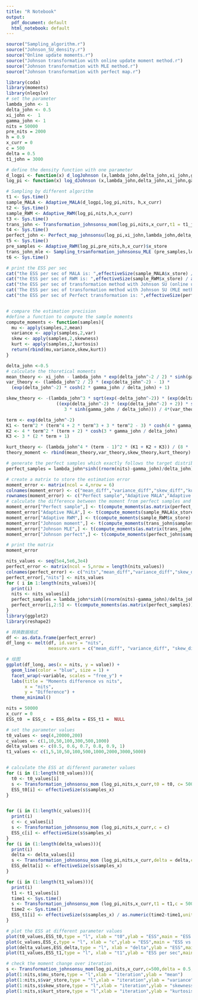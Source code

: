 ```yaml
---
title: "R Notebook"
output:
  pdf_document: default
  html_notebook: default
---
```



```r
source("Sampling_algorithm.r")
source("Johnson_SU_density.r")
source("Online update moments.r")
source("Johnson transformation with online update moment method.r")
source("Johnson transformation with MLE method.r")
source("Johnson transformation with perfect map.r")
```

```r
library(coda)
library(moments)
library(nleqslv)
# set the parameter
lambda_john <- 1
delta_john <- 0.5
xi_john <-  1
gamma_john <- 1
nits = 50000
pre_nits = 2000
h = 0.9
x_curr = 0
c = 500
delta = 0.5
t1_john = 3000

# define the density function with one parameter
d_logpi <- function(x) d_logJohnson (x,lambda_john,delta_john,xi_john,gamma_john)
log_pi <- function(x) log_dJohnson (x,lambda_john,delta_john,xi_john,gamma_john)

# Sampling by different algorithm
t1 <- Sys.time()
sample_MALA <- Adaptive_MALA(d_logpi,log_pi,nits, h,x_curr)
t2 <- Sys.time()
sample_RWM <- Adaptive_RWM(log_pi,nits,h,x_curr)
t3 <- Sys.time()
trans_john <- Transformation_johnsonsu_mom(log_pi,nits,x_curr,t1 = t1_john,delta = delta,c = c)
t4 <- Sys.time()
perfect_john <- Perfect_map_johnsonsu(log_pi,xi_john,lambda_john,delta_john,gamma_john)
t5 <- Sys.time()
pre_samples <- Adaptive_RWM(log_pi,pre_nits,h,x_curr)$x_store
trans_john_mle <- Sampling_trsanformation_johnsonsu_MLE (pre_samples,log_pi,nits,method = "MLE",x_curr = x_curr)
t6 <- Sys.time()

# print the ESS per sec
cat("the ESS per sec of MALA is: ",effectiveSize(sample_MALA$x_store) / as.numeric(t2- t1,units = "secs"),"\n")
cat("the ESS per sec of RWM is: ",effectiveSize(sample_RWM$x_store) / as.numeric(t3 - t2,units = "secs"),"\n")
cat("the ESS per sec of transformation method with Johnson SU (online update moment method) is: ",effectiveSize(trans_john$samples_x) / as.numeric(t4 - t3,units = "secs"),"\n")
cat('The ESS per sec of transformation method with Johnson SU (MLE method) is: ', effectiveSize(trans_john_mle$samples_x) / as.numeric(t6 - t5,units = "secs"),"\n")
cat("the ESS per sec of Perfect transformation is: ",effectiveSize(perfect_john$samples_x)/ as.numeric(t5 - t4,units = "secs"),"\n")


# compare the estimation precision
#define a function to compute the sample moments
compute_moments <- function(samples){
  mu <- apply(samples,2,mean)
  variance <- apply(samples,2,var)
  skew <- apply(samples,2,skewness)
  kurt <- apply(samples,2,kurtosis)
  return(rbind(mu,variance,skew,kurt))
}

delta_john <-0.5
# calculate the thoretical moments
mean_theory <- xi_john - lambda_john * exp(delta_john^-2 / 2) * sinh(gamma_john / delta_john)
var_theory <- (lambda_john^2 / 2) * (exp(delta_john^-2) - 1) *
  (exp(delta_john^-2) * cosh(2 * gamma_john / delta_john) + 1)

skew_theory <- -(lambda_john^3 * sqrt(exp(-delta_john^-2)) * (exp(delta_john^-2) - 1)^2 *
                   ((exp(delta_john^-2) * (exp(delta_john^-2) + 2)) * sinh(3 * gamma_john / delta_john) +
                      3 * sinh(gamma_john / delta_john))) / 4*(var_theory)^1.5

term <- exp(delta_john^-2)
K1 <- term^2 * (term^4 + 2 * term^3 + 3 * term^2 - 3) * cosh(4 * gamma_john / delta_john)
K2 <- 4 * term^2 * (term + 2) * cosh(3 * gamma_john / delta_john)
K3 <- 3 * (2 * term + 1)

kurt_theory <- (lambda_john^4 * (term - 1)^2 * (K1 + K2 + K3)) / (8 * (var_theory)^2) +3
theory_moment <- rbind(mean_theory,var_theory,skew_theory,kurt_theory)

# generate the perfect samples which exactly follows the target distribution
perfect_samples = lambda_john*sinh((rnorm(nits)-gamma_john)/delta_john)+xi_john

# create a matrix to store the estimation error
moment_error <- matrix(ncol = 4,nrow = 6)
colnames(moment_error) <- c("mean_diff","variance_diff","skew_diff","kurtosis_diff")
rownames(moment_error) <- c("Perfect sample","Adaptive MALA","Adaptive RWM","Johnson moment","Johnson MLE","Johnson perfect")
# calculate the difference between the moment from perfect samples and samples got by different sampling algorithm
moment_error["Perfect sample",] <- t(compute_moments(as.matrix(perfect_samples))-theory_moment)
moment_error["Adaptive MALA",] <- t(compute_moments(sample_MALA$x_store) - theory_moment)
moment_error["Adaptive RWM",] <- t(compute_moments(sample_RWM$x_store) - theory_moment)
moment_error["Johnson moment",] <- t(compute_moments(trans_john$samples_x) - theory_moment)
moment_error["Johnson MLE",] <- t(compute_moments(as.matrix(trans_john_mle$samples_x)) - theory_moment)
moment_error["Johnson perfect",] <- t(compute_moments(perfect_john$samples_x) -theory_moment)

# print the matrix
moment_error

nits_values <- seq(5e4,5e6,3e4)
perfect_error <- matrix(ncol = 5,nrow = length(nits_values))
colnames(perfect_error) <- c("nits","mean_diff","variance_diff","skew_diff","kurtosis_diff")
perfect_error[,"nits"] <- nits_values
for ( i in 1:length(nits_values)){
  print(i)
  nits <- nits_values[i]
  perfect_samples = lambda_john*sinh((rnorm(nits)-gamma_john)/delta_john)+xi_john
  perfect_error[i,2:5] <- t(compute_moments(as.matrix(perfect_samples))-theory_moment)
}
library(ggplot2)
library(reshape2)

# 转换数据格式
df <- as.data.frame(perfect_error)
df_long <- melt(df, id.vars = "nits", 
                measure.vars = c("mean_diff", "variance_diff", "skew_diff", "kurtosis_diff"))

# 绘图
ggplot(df_long, aes(x = nits, y = value)) +
  geom_line(color = "blue", size = 1) +
  facet_wrap(~variable, scales = "free_y") +
  labs(title = "Moments difference vs nits",
       x = "nits",
       y = "Difference") +
  theme_minimal()

```

```r
nits = 50000
x_curr = 0
ESS_t0  = ESS_c  = ESS_delta = ESS_t1 =  NULL

# set the parameter values
t0_values <- seq(4,20000,200)
c_values <- c(1,10,50,100,300,500,1000)
delta_values <- c(0.5, 0.6, 0.7, 0.8, 0.9, 1)
t1_values <- c(1,5,10,50,100,500,1000,2000,3000,5000)


# calculate the ESS at different parameter values
for (i in (1:length(t0_values))){
  t0 <- t0_values[i]
  s <- Transformation_johnsonsu_mom (log_pi,nits,x_curr,t0 = t0, c= 500,delta = 0.55,t1= 3000)
  ESS_t0[i] <- effectiveSize(s$samples_x)
}


for (i in (1:length(c_values))){
  print(i)
  c <- c_values[i]
  s <- Transformation_johnsonsu_mom (log_pi,nits,x_curr,c = c)
  ESS_c[i] <- effectiveSize(s$samples_x)
}
for (i in (1:length(delta_values))){
  print(i)
  delta <- delta_values[i]
  s <- Transformation_johnsonsu_mom (log_pi,nits,x_curr,delta = delta,c=500)
  ESS_delta[i] <- effectiveSize(s$samples_x)
}

for (i in (1:length(t1_values))){
  print(i)
  t1 <- t1_values[i]
  time1 <- Sys.time()
  s <- Transformation_johnsonsu_mom (log_pi,nits,x_curr,t1 = t1,c = 500, delta = 0.5)
  time2 <- Sys.time()
  ESS_t1[i] <- effectiveSize(s$samples_x) / as.numeric(time2-time1,units = "secs")
}

# plot the ESS at different parameter values
plot(t0_values,ESS_t0,type = "l", xlab = "t0",ylab = "ESS",main = "ESS vs t0")
plot(c_values,ESS_c,type = "l", xlab = "c",ylab = "ESS",main = "ESS vs c")
plot(delta_values,ESS_delta,type = "l", xlab = "delta",ylab = "ESS",main = "ESS vs delta")
plot(t1_values,ESS_t1,type = "l", xlab = "t1",ylab = "ESS per sec",main = "ESS per sec vs t1")

# check the moment change over iteration
s <- Transformation_johnsonsu_mom(log_pi,nits,x_curr,c=500,delta = 0.5,t1 = 3000)
plot(1:nits,s$mu_store,type = "l",xlab = "iteration",ylab = "mean")
plot(1:nits,s$var_store,type = "l",xlab = "iteration",ylab = "variance")
plot(1:nits,s$skew_store,type = "l",xlab = "iteration",ylab = "skewness")
plot(1:nits,s$kurt_store,type = "l",xlab = "iteration",ylab = "kurtosis")


```




